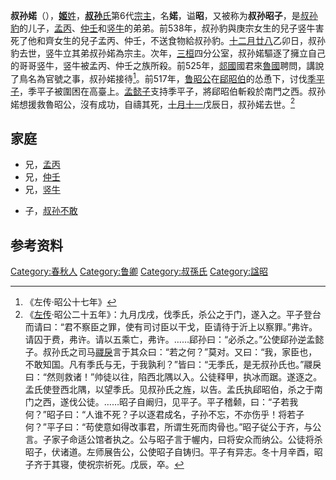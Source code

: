 {{模板:Infobox 先秦人物
|名稱=叔孫婼
|姓=[[姬姓|姬]]
|氏=[[叔孫氏|叔孫]]
|名=婼
|字=
|别名=叔孫昭子
|别字=
|諡号=昭
|官位=[[魯國|魯國]][[司馬|司馬]]
|時代=春秋
|國家=魯國
|身份=卿
|出生=
|逝世=
|父=[[叔孫豹|叔孫豹]]
|子女=[[叔孫不敢|叔孫不敢]]
}}
'''叔孙婼'''（{{bd|？||前517年||catIdx=S}}），[[姬姓|'''姬'''姓]]，[[叔孙氏|'''叔孙'''氏]]第6代[[宗主|宗主]]，名'''婼'''，谥'''昭'''，又被称为'''叔孙昭子'''，是[[叔孙豹|叔孙豹]]的儿子，[[孟丙_(鲁国)|孟丙]]、[[仲壬|仲壬]]和[[竖牛|竖牛]]的弟弟。前538年，叔孙豹與庚宗女生的兒子竖牛害死了他和齊女生的兒子孟丙、仲壬，不送食物給叔孙豹。[[十二月廿八|十二月廿八]]乙卯日，叔孙豹去世，竖牛立其弟叔孙婼為宗主。次年，[[三桓|三桓]]四分公室，叔孙婼驅逐了擁立自己的哥哥竖牛，竖牛被孟丙、仲壬之族所殺。前525年，[[郯國|郯國]]國君來[[魯國|魯國]]聘問，講說了鳥名為官號之事，叔孙婼接待<ref>《左传·昭公十七年》</ref>。前517年，[[鲁昭公|鲁昭公]]在[[郈昭伯|郈昭伯]]的怂恿下，讨伐[[季平子|季平子]]，季平子被圍困在高臺上。[[孟懿子|孟懿子]]支持季平子，將郈昭伯斬殺於南門之西。叔孙婼想援救魯昭公，沒有成功，自禱其死，[[十月十一|十月十一]]戊辰日，叔孙婼去世。<ref>《[[左传|左传]]·昭公二十五年》：九月戊戌，伐季氏，杀公之于门，遂入之。平子登台而请曰：“君不察臣之罪，使有司讨臣以干戈，臣请待于沂上以察罪。”弗许。请囚于费，弗许。请以五乘亡，弗许。……郈孙曰：“必杀之。”公使郈孙逆孟懿子。叔孙氏之司马[[鬷戾|鬷戾]]言于其众曰：“若之何？”莫对。又曰：“我，家臣也，不敢知国。凡有季氏与无，于我孰利？”皆曰：“无季氏，是无叔孙氏也。”鬷戾曰：“然则救诸！”帅徒以往，陷西北隅以入。公徒释甲，执冰而踞。遂逐之。孟氏使登西北隅，以望季氏。见叔孙氏之旌，以告。孟氏执郈昭伯，杀之于南门之西，遂伐公徒。……昭子自阚归，见平子。平子稽颡，曰：“子若我何？”昭子曰：“人谁不死？子以逐君成名，子孙不忘，不亦伤乎！将若子何？”平子曰：“苟使意如得改事君，所谓生死而肉骨也。”昭子従公于齐，与公言。子家子命适公馆者执之。公与昭子言于幄内，曰将安众而纳公。公徒将杀昭子，伏诸道。左师展告公，公使昭子自铸归。平子有异志。冬十月辛酉，昭子齐于其寝，使祝宗祈死。戊辰，卒。</ref>
==家庭==

*兄，[[孟丙_(鲁国)|孟丙]]
*兄，[[仲壬_(鲁国)|仲壬]]
*兄，[[竖牛|竖牛]]

*子，[[叔孙不敢|叔孙不敢]]

== 参考资料 ==
{{reflist}}
{{start box}}
{{s-before|父[[叔孙穆子|叔孙穆子]]叔孙豹}}
{{s-title|[[魯國|魯國]][[叔孙氏|叔孙氏]]宗主|前538年—前517年}}
{{s-after|子[[叔孙成子|叔孙成子]]叔孙不敢}}
{{end box}}
{{三桓}}

[[Category:春秋人|Category:春秋人]]
[[Category:鲁卿|Category:鲁卿]]
[[Category:叔孫氏|Category:叔孫氏]]
[[Category:諡昭|Category:諡昭]]